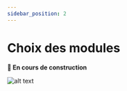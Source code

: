 ```yaml
---
sidebar_position: 2
---
```


# Choix des modules

**🚧 En cours de construction**

![alt text]("/../../../static/img/illustration/Bricklayer-bro.svg)
